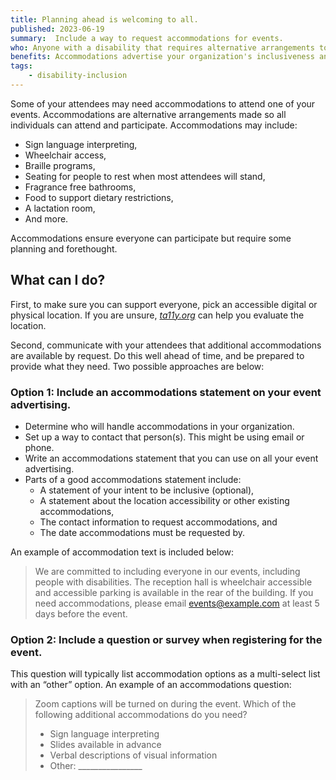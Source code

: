 ```yaml
---
title: Planning ahead is welcoming to all.
published: 2023-06-19
summary:  Include a way to request accommodations for events.
who: Anyone with a disability that requires alternative arrangements to participate.
benefits: Accommodations advertise your organization's inclusiveness and planning, while avoiding surprises during an event.
tags:
    - disability-inclusion
---
```



Some of your attendees may need accommodations to attend one of your events. Accommodations are alternative arrangements made so all individuals can attend and participate. Accommodations may include:
- Sign language interpreting,
- Wheelchair access,
- Braille programs, 
- Seating for people to rest when most attendees will stand, 
- Fragrance free bathrooms, 
- Food to support dietary restrictions,
- A lactation room,
- And more.

Accommodations ensure everyone can participate but require some planning and forethought.

## What can I do?

First, to make sure you can support everyone, pick an accessible digital or physical location. If you are unsure, [*ta11y.org*](https://www.ta11y.org) can help you evaluate the location.  

Second, communicate with your attendees that additional accommodations are available by request. Do this well ahead of time, and be prepared to provide what they need. Two possible approaches are below:

### Option 1: Include an accommodations statement on your event advertising.

- Determine who will handle accommodations in your organization.
- Set up a way to contact that person(s). This might be using email or phone.
- Write an accommodations statement that you can use on all your event advertising.
- Parts of a good accommodations statement include:
    - A statement of your intent to be inclusive (optional),
    - A statement about the location accessibility or other existing accommodations,
    - The contact information to request accommodations, and
    - The date accommodations must be requested by.

An example of accommodation text is included below:

> We are committed to including everyone in our events, including people with disabilities. The reception hall is wheelchair accessible and accessible parking is available in the rear of the building. If you need accommodations, please email events@example.com at least 5 days before the event. 

### Option 2: Include a question or survey when registering for the event. 

This question will typically list accommodation options as a multi-select list with an “other” option. An example of an accommodations question:

> Zoom captions will be turned on during the event. Which of the following additional accommodations do you need?
> - Sign language interpreting
> - Slides available in advance
> - Verbal descriptions of visual information
> - Other: ________________